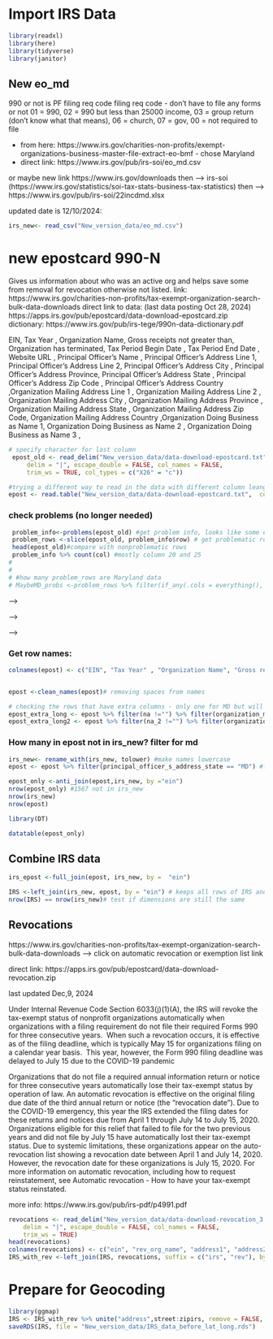


# Import IRS Data
```r
library(readxl)
library(here)
library(tidyverse)
library(janitor)
```

## New eo_md 

990 or not is PF filing req code
filing req code - don't have to file any forms or not 01 = 990, 02 = 990 but less than 25000 income, 03 = group return (don't know what that means), 06 = church, 07 = gov, 00 = not required to file

 - from here: https://www.irs.gov/charities-non-profits/exempt-organizations-business-master-file-extract-eo-bmf  - chose Maryland
 - direct link: https://www.irs.gov/pub/irs-soi/eo_md.csv
 
 
 or maybe new link  https://www.irs.gov/downloads then --> irs-soi (https://www.irs.gov/statistics/soi-tax-stats-business-tax-statistics) then --> https://www.irs.gov/pub/irs-soi/22incdmd.xlsx

updated date is 12/10/2024: 
 
```r
irs_new<- read_csv("New_version_data/eo_md.csv") 
```


# new epostcard 990-N

Gives us information about who was an active org and helps save some from removal for revocation otherwise not listed.
link: https://www.irs.gov/charities-non-profits/tax-exempt-organization-search-bulk-data-downloads
direct link to data:  (last data posting Oct 28, 2024) https://apps.irs.gov/pub/epostcard/data-download-epostcard.zip
dictionary: https://www.irs.gov/pub/irs-tege/990n-data-dictionary.pdf

EIN, Tax Year , Organization Name, Gross receipts not greater than, Organization has terminated, Tax Period Begin Date , Tax Period End Date , Website URL , Principal Officer’s Name , Principal Officer’s Address Line 1, Principal Officer’s Address Line 2, Principal Officer’s Address City , Principal Officer’s Address Province, Principal Officer’s Address State , Principal Officer’s Address Zip Code , Principal Officer’s Address Country ,Organization Mailing Address Line 1 , Organization Mailing Address Line 2 , Organization Mailing Address City , Organization Mailing Address Province , Organization Mailing Address State , Organization Mailing Address Zip Code, Organization Mailing Address Country ,Organization Doing Business as Name 1, Organization Doing Business as Name 2 , Organization Doing Business as Name 3 ,
```r
# specify character for last column
 epost_old <- read_delim("New_version_data/data-download-epostcard.txt", 
     delim = "|", escape_double = FALSE, col_names = FALSE, 
     trim_ws = TRUE, col_types = c("X26" = "c"))

#trying a different way to read in the data with different column leangths
epost <- read.table("New_version_data/data-download-epostcard.txt",  col.names = paste0("V",seq_len(28)), fill = TRUE, header=FALSE, sep="|")


```

### check problems (no longer needed)
```r
 problem_info<-problems(epost_old) #get problem info, looks like some extra columns
 problem_rows <-slice(epost_old, problem_info$row) # get problematic rows from epost
 head(epost_old)#compare with nonproblematic rows
 problem_info %>% count(col) #mostly column 20 and 25
# 
# 
# #how many problem_rows are Maryland data
# MaybeMD_probs <-problem_rows %>% filter(if_any(.cols = everything(), ~ grepl("MD", .)))
```

<!-- ```{bash, include = FALSE} -->
<!-- # checking the original version of the file for one of the problematic rows -->
<!-- <!-- awk 'FNR>=9294 && FNR<=9294' New_version_data/data-download-epostcard_2024.txt  # first problematic row is actually originally on line 9294 --> -->

<!-- <!-- awk 'FNR>=358951 && FNR<=358951' New_version_data/data-download-epostcard_2024.txt  #second problematic row --> -->

<!-- <!-- awk 'FNR>=1 && FNR<=3' New_version_data/data-download-epostcard_2024.txt # checking line 1-3 to ensure that there were some empty lines for the first two lines - yup looks like it! --> -->
<!-- ``` -->

### Get row names:
```r
colnames(epost) <- c("EIN", "Tax Year" , "Organization Name", "Gross receipts not greater than", "Organization has terminated", "Tax Period Begin Date" , "Tax Period End Date" , "Website URL" , "Principal Officer’s Name" , "Principal Officer’s Address Line 1", "Principal Officer’s Address Line 2", "Principal Officer’s Address City" , "Principal Officer’s Address Province", "Principal Officer’s Address State" , "Principal Officer’s Address Zip Code" , "Principal Officer’s Address Country" ,"Organization Mailing Address Line 1" , "Organization Mailing Address Line 2" , "Organization Mailing Address City" , "Organization Mailing Address Province" , "Organization Mailing Address State" , "Organization Mailing Address Zip Code", "Organization Mailing Address Country" ,"Organization Doing Business as Name 1", "Organization Doing Business as Name 2", "Organization Doing Business as Name 3")


epost <-clean_names(epost)# removing spaces from names

# checking the rows that have extra columns - only one for MD but will keep it in the dataset
epost_extra_long <- epost %>% filter(na !="") %>% filter(organization_mailing_address_state == "MD")
epost_extra_long2 <- epost %>% filter(na_2 !="") %>% filter(organization_mailing_address_state == "MD")

```


### How many in epost not in irs_new? filter for md

```r
irs_new<- rename_with(irs_new, tolower) #make names lowercase 
epost <- epost %>% filter(principal_officer_s_address_state == "MD") #filter for only MD

epost_only <-anti_join(epost,irs_new, by ="ein") 
nrow(epost_only) #1567 not in irs_new
nrow(irs_new)
nrow(epost)

library(DT)

datatable(epost_only)
```


## Combine IRS data  

```r

irs_epost <-full_join(epost, irs_new, by =  "ein")

IRS <-left_join(irs_new, epost, by = "ein") # keeps all rows of IRS and adds info from epost where possible as new columns
nrow(IRS) == nrow(irs_new)# test if dimensions are still the same
```





## Revocations

https://www.irs.gov/charities-non-profits/tax-exempt-organization-search-bulk-data-downloads --> click on automatic revocation or exemption list link

direct link: https://apps.irs.gov/pub/epostcard/data-download-revocation.zip

last updated Dec,9, 2024

Under Internal Revenue Code Section 6033(j)(1)(A), the IRS will revoke the tax-exempt status of nonprofit organizations automatically when organizations with a filing requirement do not file their required Forms 990 for three consecutive years.  When such a revocation occurs, it is effective as of the filing deadline, which is typically May 15 for organizations filing on a calendar year basis.  This year, however, the Form 990 filing deadline was delayed to July 15 due to the COVID-19 pandemic

Organizations that do not file a required annual information return or notice for three consecutive years automatically lose their tax-exempt status by operation of law. An automatic revocation is effective on the original filing due date of the third annual return or notice (the "revocation date"). Due to the COVID-19 emergency, this year the IRS extended the filing dates for these returns and notices due from April 1 through July 14 to July 15, 2020. Organizations eligible for this relief that failed to file for the two previous years and did not file by July 15 have automatically lost their tax-exempt status. Due to systemic limitations, these organizations appear on the auto-revocation list showing a revocation date between April 1 and July 14, 2020. However, the revocation date for these organizations is July 15, 2020. For more information on automatic revocation, including how to request reinstatement, see Automatic revocation - How to have your tax-exempt status reinstated.

more info: https://www.irs.gov/pub/irs-pdf/p4991.pdf



```r
revocations <- read_delim("New_version_data/data-download-revocation_3.txt",
    delim = "|", escape_double = FALSE, col_names = FALSE,
    trim_ws = TRUE)
head(revocations)
colnames(revocations) <- c("ein", "rev_org_name", "address1", "address2", "city", "state", "zip", "country", "some_rev_code", "rev_date1", "rev_date2", "not_sure")
IRS_with_rev <-left_join(IRS, revocations, suffix = c("irs", "rev"), by = "ein")
```

# Prepare for Geocoding

```r
library(ggmap)
IRS <- IRS_with_rev %>% unite("address",street:zipirs, remove = FALSE, sep = ", ") # this next step is slow so commenting out, making address variable
saveRDS(IRS, file = "New_version_data/IRS_data_before_lat_long.rds")
```


